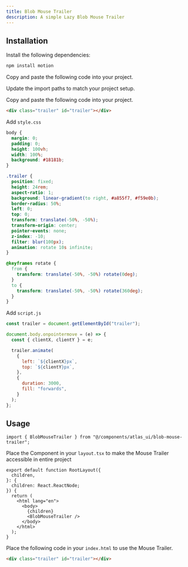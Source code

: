 ```yaml
---
title: Blob Mouse Trailer
description: A simple Lazy Blob Mouse Trailer
---
```


<ComponentPreview
  name="blob-mouse-trailer-demo"
/>

## Installation

<UsageTabs>

<TabsContent value="React/Next">

<Steps>

<Step>Install the following dependencies:</Step>

```bash
npm install motion 
```

<Step>Copy and paste the following code into your project.</Step>

<ComponentSource name="blob-mouse-trailer" filePath="components/atlas_ui/blob-mouse-trailer.tsx" />

<Step>Update the import paths to match your project setup.</Step>

</Steps>

</TabsContent>

<TabsContent value="JavaScript">

<Steps>

<Step>Copy and paste the following code into your project.</Step>

```html
<div class="trailer" id="trailer"></div>
```

<Step>Add `style.css`</Step>

```css
body {
  margin: 0;
  padding: 0;
  height: 100vh;
  width: 100%;
  background: #18181b;
}

.trailer {
  position: fixed;
  height: 24rem;
  aspect-ratio: 1;
  background: linear-gradient(to right, #a855f7, #f59e0b);
  border-radius: 50%;
  left: 0;
  top: 0;
  transform: translate(-50%, -50%);
  transform-origin: center;
  pointer-events: none;
  z-index: -10;
  filter: blur(100px);
  animation: rotate 10s infinite;
}

@keyframes rotate {
  from {
    transform: translate(-50%, -50%) rotate(0deg);
  }
  to {
    transform: translate(-50%, -50%) rotate(360deg);
  }
}
```

<Step>Add `script.js`</Step>

```js
const trailer = document.getElementById("trailer");

document.body.onpointermove = (e) => {
  const { clientX, clientY } = e;

  trailer.animate(
    {
      left: `${clientX}px`,
      top: `${clientY}px`,
    },
    {
      duration: 3000,
      fill: "forwards",
    }
  );
};
```

</Steps>

</TabsContent>

</UsageTabs>

## Usage

<UsageTabs>

<TabsContent value="React/Next">

```tsx
import { BlobMouseTrailer } from "@/components/atlas_ui/blob-mouse-trailer";
```

Place the Component in your `layout.tsx` to make the Mouse Trailer accessible in entire project
```tsx
export default function RootLayout({
  children,
}: {
  children: React.ReactNode;
}) {
  return (
    <html lang="en">
      <body>
        {children}
        <BlobMouseTrailer />
      </body>
    </html>
  );
}
```
</TabsContent>

<TabsContent value="JavaScript">

Place the following code in your `index.html` to use the Mouse Trailer.

```html
<div class="trailer" id="trailer"></div>
```

</TabsContent>

</UsageTabs>